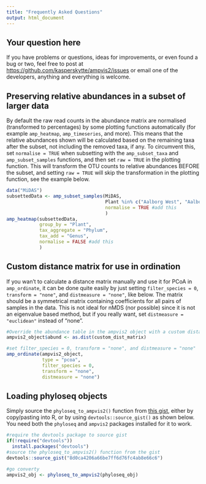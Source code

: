 ```yaml
---
title: "Frequently Asked Questions"
output: html_document
---
```


## Your question here
If you have problems or questions, ideas for improvements, or even found a bug or two, feel free to post at <https://github.com/kasperskytte/ampvis2/issues> or email one of the developers, anything and everything is welcome.

## Preserving relative abundances in a subset of larger data
By default the raw read counts in the abundance matrix are normalised (transformed to percentages) by some plotting functions automatically (for example `amp_heatmap`, `amp_timeseries`, and more). This means that the relative abundances shown will be calculated based on the remaining taxa after the subset, not including the removed taxa, if any. To circumvent this, set `normalise = TRUE` when subsetting with the `amp_subset_taxa` and `amp_subset_samples` functions, and then set `raw = TRUE` in the plotting function. This will transform the OTU counts to relative abundances BEFORE the subset, and setting `raw = TRUE` will skip the transformation in the plotting function, see the example below.

```r
data("MiDAS")
subsettedData <- amp_subset_samples(MiDAS,
                                    Plant %in% c("Aalborg West", "Aalborg East"),
                                    normalise = TRUE #add this
                                    )
amp_heatmap(subsettedData,
            group_by = "Plant",
            tax_aggregate = "Phylum",
            tax_add = "Genus",
            normalise = FALSE #add this
            )
```

## Custom distance matrix for use in ordination
If you wan't to calculate a distance matrix manually and use it for PCoA in `amp_ordinate`, it can be done quite easily by just setting `filter_species = 0`, `transform = "none"`, and `distmeasure = "none"`, like below. The matrix should be a symmetrical matrix containing coefficients for all pairs of samples in the data. This is not ideal for nMDS (nor possible) since it is not an eigenvalue based method, but if you really want, set `distmeasure = "euclidean"` instead of "none". 

```r
#Override the abundance table in the ampvis2 object with a custom distance matrix
ampvis2_object$abund <- as.dist(custom_dist_matrix)

#set filter_species = 0, transform = "none", and distmeasure = "none"
amp_ordinate(ampvis2_object,
             type = "pcoa",
             filter_species = 0,
             transform = "none",
             distmeasure = "none")
```

## Loading phyloseq objects
Simply source the `phyloseq_to_ampvis2()` function from [this gist](https://gist.github.com/KasperSkytte/8d0ca4206a66be7ff6d76fc4ab8e66c6), either by copy/pasting into R, or by using `devtools::source_gist()` as shown below. You need both the `phyloseq` and `ampvis2` packages installed for it to work.

```r
#require the devtools package to source gist
if(!require("devtools"))
  install.packages("devtools")
#source the phyloseq_to_ampvis2() function from the gist
devtools::source_gist("8d0ca4206a66be7ff6d76fc4ab8e66c6")

#go converty
ampvis2_obj <- phyloseq_to_ampvis2(phyloseq_obj)
```

